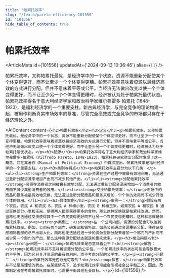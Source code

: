 ```yaml
---
title: "帕累托效率"
slug: "/learn/pareto-efficiency-101556"
id: "101556"
hide_table_of_contents: true
---
```



# 帕累托效率

<ArticleMeta id={101556} updatedAt={'2024-09-13 10:36:46'} alias={`[]`} />
<div className='border-solid border-b border-t-0 my-4 border-[var(--ifm-color-gray-300)]' />

帕累托效率，又称帕累托最优，是经济学中的一个状态，资源不能重新分配使某个个体变得更好，而不让至少一个个体变得更糟。帕累托效率意味着资源以最经济高效的方式进行分配，但并不意味着平等或公平。当经济无法做出改变以使一个个体变得更好，而不让至少另一个个体变得更糟时，经济被认为处于帕累托最优状态。帕累托效率得名于意大利经济学家和政治科学家维尔弗雷多·帕累托 (1848-1923)，是福利经济学的一个重要支柱。新古典经济学，与完全竞争的理论构建一起，被用作判断真实市场效率的基准，尽管完全高效或完全竞争的市场都只存在于经济理论之外。

<AIContent content={`<h2>帕累托效率</h2><h3>定义</h3><p>帕累托效率，又称帕累托最优，是经济学中的一个状态，资源不能重新分配使某个个体变得更好，而不让至少一个个体变得更糟。帕累托效率意味着资源以最经济高效的方式进行分配，但并不意味着平等或公平。当经济无法做出改变以使一个个体变得更好，而不让至少另一个个体变得更糟时，经济被认为处于帕累托最优状态。</p><h3>起源</h3><p>帕累托效率得名于意大利经济学家和政治科学家维尔弗雷多·帕累托（Vilfredo Pareto，1848-1923）。帕累托在研究财富分配时发现了这一概念，并在其著作《Manual of Political Economy》中首次提出。帕累托效率是福利经济学的一个重要支柱。</p><h3>类别与特点</h3><p>帕累托效率主要分为以下几类：</p><ul><li><strong>生产帕累托效率：</strong>资源在生产过程中被最有效地利用，无法通过重新分配资源来增加产出而不减少其他产出。</li><li><strong>分配帕累托效率：</strong>资源在消费者之间被最有效地分配，无法通过重新分配资源来增加一个消费者的效用而不减少其他消费者的效用。</li><li><strong>交换帕累托效率：</strong>市场中的商品和服务被最有效地交换，无法通过重新分配商品和服务来增加一个个体的效用而不减少其他个体的效用。</li></ul><h3>具体案例</h3><p><strong>案例一：</strong>假设有两个农民，农民 A 和农民 B。农民 A 种植小麦，农民 B 种植玉米。如果农民 A 和农民 B 通过交换部分小麦和玉米，使得两人都能获得更多的食物，那么这种交换就是帕累托改进。然而，当再也无法通过交换使得其中一个农民变得更好而不让另一个农民变得更糟时，这种状态就是帕累托效率。</p><p><strong>案例二：</strong>在一个公司内部，资源的分配也可以达到帕累托效率。例如，公司有两个部门，研发部和销售部。如果公司通过资源重新分配，使得研发部和销售部的总产出最大化，而再也无法通过进一步的资源重新分配来增加一个部门的产出而不减少另一个部门的产出，那么这种资源分配状态就是帕累托效率。</p><h3>常见问题</h3><p><strong>问题一：</strong>帕累托效率是否意味着公平？<br/><strong>解答：</strong>帕累托效率并不意味着资源分配的公平性。一个帕累托效率的状态可能会导致极大的不平等，因为它只关注资源的最有效利用，而不考虑分配的公平性。</p><p><strong>问题二：</strong>帕累托效率是否总是可取的？<br/><strong>解答：</strong>帕累托效率并不总是最理想的状态。在某些情况下，追求帕累托效率可能会忽视社会公平和正义。因此，政策制定者在考虑帕累托效率时，也需要平衡其他社会目标。</p>`} id={101556} />
